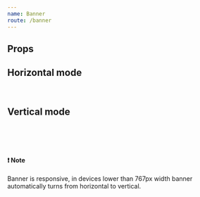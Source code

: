 ```yaml
---
name: Banner
route: /banner
---
```



## Props

<Props of={LidoStakeBanner} />


## Horizontal mode

<Playground>
  <LidoStakeBanner referrerId="your_solana_referral_address" direction="horizontal" />
</Playground>

<br />

## Vertical mode

<Playground>
  <LidoStakeBanner referrerId="your_solana_referral_address" direction="vertical" />
</Playground>


<br />
<br />
<br />

#### ❗️ Note


Banner is responsive, in devices lower than 767px width banner automatically turns from horizontal to vertical.

